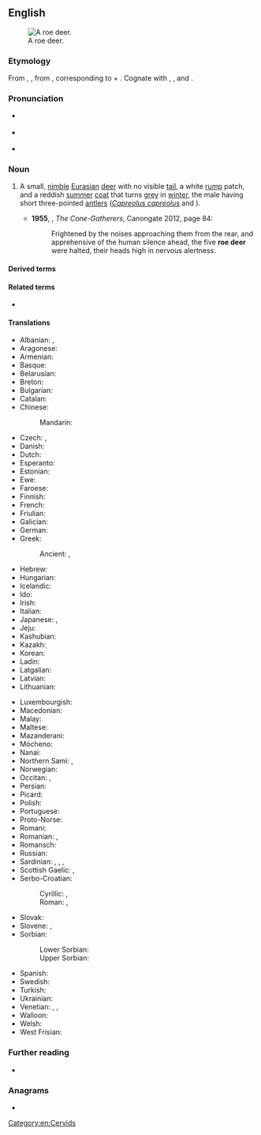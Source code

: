 {{also|roedeer|roe-deer}}
==English==
[[Image:Capreolus capreolus (Marek Szczepanek).jpg|thumb|A roe deer.]]

===Etymology===
From {{inh|en|enm|ro der}}, {{m|enm|roadeor}}, from {{inh|en|ang|rāhdēor|t=roe deer}}, corresponding to {{m|en|roe}} + {{m|en|deer}}. Cognate with {{cog|is|rádýr}}, {{cog|sv|rådjur}}, {{cog|no|-}} and {{cog|da|rådyr}}.

===Pronunciation===
* {{a|RP}} {{IPA|en|/ˈɹəʊˌdɪə/}}
* {{a|GA}} {{IPA|en|/ˈɹoʊˌdɪɹ/}}
* {{audio|en|en-uk-roe deer.ogg|Audio (UK)}}

===Noun===
{{en-noun|roe deer}}

# A small, [[nimble]] [[Eurasian]] [[deer]] with no visible [[tail]], a white [[rump]] patch, and a reddish [[summer]] [[coat]] that turns [[grey]] in [[winter]], the male having short three-pointed [[antlers]] (''[[Capreolus capreolus]]'' and {{taxlink|Capreolus pygargus|species|ver=180810}}).
#: {{syn|en|chevreuil|roe}}
#* '''1955''', {{w|Robin Jenkins}}, ''The Cone-Gatherers'', Canongate 2012, page 84:
#*: Frightened by the noises approaching them from the rear, and apprehensive of the human silence ahead, the five '''roe deer''' were halted, their heads high in nervous alertness.

====Derived terms====
{{der3|en
|[[western roe deer]] (''[[Capreolus capreolus]]'')
|{{vern|eastern roe deer}} ({{taxlink|Capreolus pygargus|species|ver=180810}})
|{{vern|Siberian roe deer}} ({{taxlink|Capreolus pygargus|species|ver=180810}})
}}

====Related terms====
* {{l|en|roebuck}}

====Translations====
{{trans-top|small deer species, ''Capreolus capreolus''}}
* Albanian: {{t+|sq|kaprolle|f}}, {{t+|sq|sorkadhe|f}}
* Aragonese: {{t|an|corzo|m}}
* Armenian: {{t+|hy|այծյամ}}
* Basque: {{t+|eu|orkatz}}
* Belarusian: {{t|be|казу́ля|f}}
* Breton: {{t+|br|yourc’h|m}}
* Bulgarian: {{t+|bg|съ́рна}}
* Catalan: {{t|ca|cabirol|m}}
* Chinese:
*: Mandarin: {{t+|cmn|西方狍|tr=xīfāngpáo}}
* Czech: {{t+|cs|srna|f}}, {{t+|cs|srnec|m}}
* Danish: {{t|da|rådyr}}
* Dutch: {{t+|nl|ree|m}}
* Esperanto: {{t|eo|kapreolo}}
* Estonian: {{t+|et|metskits}}
* Ewe: {{t|ee|afia|n}}
* Faroese: {{t|fo|rádýr}}
* Finnish: {{t+|fi|metsäkauris}}
* French: {{t+|fr|chevreuil|m}}
* Friulian: {{t|fur|cjavrûl|m}}
* Galician: {{t+|gl|corzo|m}}
* German: {{t+|de|Reh|n}}
* Greek: {{t+|el|ζαρκάδι|n}}
*: Ancient: {{t|grc|δορκάς|f}}, {{t|grc|πρόξ|f}}
* Hebrew: {{t|he|אַיַּל הַכַּרְמֶל|m|tr=ayál hakarmél}}
* Hungarian: {{t+|hu|őz}}
* Icelandic: {{t|is|rádýr}}
* Ido: {{t+|io|kapreolo}}
* Irish: {{t|ga|fia odhar|m}}
* Italian: {{t+|it|capriolo|m}}
* Japanese: {{t+|ja|麕|tr=[[ノロ]], noro}}, {{t|ja|麕鹿|tr=[[ノロジカ]], norojika}}
* Jeju: {{t|jje|노리|tr=nori}}
* Kashubian: {{t|csb|Eùropejskô sarna}}
* Kazakh: {{t|kk|елік}}
* Korean: {{t+|ko|노루}}
* Ladin: {{t|lld|capriol|m}}
* Latgalian: {{t|ltg|meža koza|f}}
* Latvian: {{t|lv|stirna}}
* Lithuanian: {{t|lt|stirna|f}}
{{trans-mid}}
* Luxembourgish: {{t|lb|Réi|n}}
* Macedonian: {{t|mk|срна}}
* Malay: {{t|ms|kijang}}
* Maltese: {{t|mt|ċerfa}}
* Mazanderani: {{t|mzn|شوکا}}
* Mòcheno: {{t|mhn|reach|n}}
* Nanai: {{t|gld|гиу}}
* Northern Sami: {{t-check|se|ruoigu}}, {{t-check|se|vuovderuoigu}}
* Norwegian: {{t+|no|rådyr|n}}
* Occitan: {{t+|oc|cabiròl|m}}, {{t+|oc|cabròl|m}}
* Persian: {{t+|fa|شوکا|tr=šukâ}}
* Picard: {{t|pcd|chevreu}}
* Polish: {{t+|pl|sarna}}
* Portuguese: {{t+|pt|corço|m}}
* Proto-Norse: {{t|gmq-pro|ᚱᚨᛇᚺᚨᚾ}}
* Romani: {{t|rom|kaperiwara|f}}
* Romanian: {{t+|ro|căprior|m}}, {{t+|ro|căprioară|f}}
* Romansch: {{t|rom|chavriel|m}}
* Russian: {{t+|ru|косу́ля|f}}
* Sardinian: {{t|sc|crabiolu}}, {{t|sc|bettu}}, {{t|sc|betta}}, {{t|sc|crabolu}}
* Scottish Gaelic: {{t+|gd|earb|f}}, {{t|gd|seang|m}}
* Serbo-Croatian:
*: Cyrillic: {{t|sh|ср́на|f}}, {{t|sh|ср̀нда̄ћ|m}}
*: Roman: {{t+|sh|sŕna|f}}, {{t+|sh|sr̀ndāć|m}}
* Slovak: {{t|sk|srna|f}}
* Slovene: {{t|sl|srna|f}}, {{t|sl|srnjak|m}}
* Sorbian:
*: Lower Sorbian: {{t|dsb|sarna|f}}
*: Upper Sorbian: {{t|hsb|sarna|f}}
* Spanish: {{t+|es|corzo|m}}
* Swedish: {{t+|sv|rådjur}}
* Turkish: {{t+|tr|karaca}}
* Ukrainian: {{t|uk|козу́ля|f}}
* Venetian: {{t|vec|caoriól}}, {{t|vec|cavriól}}, {{t|vec|cavriòło}}
* Walloon: {{t+|wa|tchivroû}}
* Welsh: {{t+|cy|iwrch|m}}
* West Frisian: {{t+|fy|ree}}
{{trans-bottom}}

===Further reading===
* {{pedia}}

===Anagrams===
* {{anagrams|en|a=deeeorr|reerode}}

[[Category:en:Cervids]]